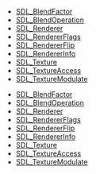 <!-- DO NOT HAND-EDIT CATEGORY LISTS, THEY ARE AUTOGENERATED AND WILL BE OVERWRITTEN, BASED ON TAGS IN INDIVIDUAL PAGE FOOTERS. EDIT THOSE INSTEAD. -->
<!-- BEGIN CATEGORY LIST -->
* [[SDL_BlendFactor]]
* [[SDL_BlendOperation]]
* [[SDL_Renderer]]
* [[SDL_RendererFlags]]
* [[SDL_RendererFlip]]
* [[SDL_RendererInfo]]
* [[SDL_Texture]]
* [[SDL_TextureAccess]]
* [[SDL_TextureModulate]]
<!-- END CATEGORY LIST -->
* [[SDL_BlendFactor]]
* [[SDL_BlendOperation]]
* [[SDL_Renderer]]
* [[SDL_RendererFlags]]
* [[SDL_RendererFlip]]
* [[SDL_RendererInfo]]
* [[SDL_Texture]]
* [[SDL_TextureAccess]]
* [[SDL_TextureModulate]]
<!-- END CATEGORY LIST -->
